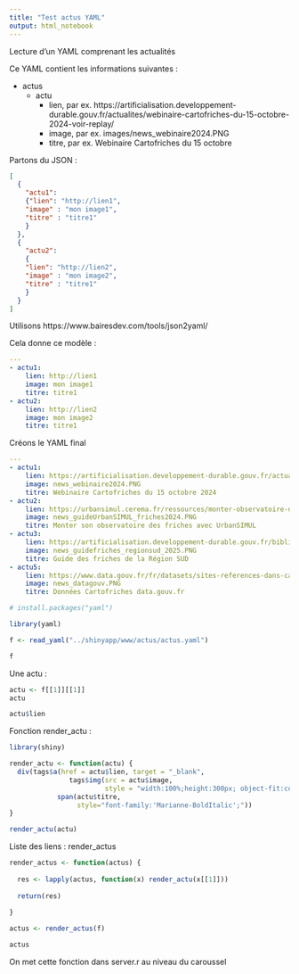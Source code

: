```yaml
---
title: "Test actus YAML"
output: html_notebook
---
```


Lecture d'un YAML comprenant les actualités

Ce YAML contient les informations suivantes :

- actus
  - actu
    - lien, par ex. https://artificialisation.developpement-durable.gouv.fr/actualites/webinaire-cartofriches-du-15-octobre-2024-voir-replay/
    - image, par ex. images/news_webinaire2024.PNG
    - titre, par ex. Webinaire Cartofriches du 15 octobre 
    
Partons du JSON :
```json
[
  {
    "actu1":
    {"lien": "http://lien1",
    "image" : "mon image1",
    "titre" : "titre1"
    }
  },
  {
    "actu2":
    {
    "lien": "http://lien2",
    "image" : "mon image2",
    "titre" : "titre1"
    }
  }
]
```

Utilisons https://www.bairesdev.com/tools/json2yaml/

Cela donne ce modèle :
```YAML
---
- actu1:
    lien: http://lien1
    image: mon image1
    titre: titre1
- actu2:
    lien: http://lien2
    image: mon image2
    titre: titre1
```

Créons le YAML final
```YAML
---
- actu1:
    lien: https://artificialisation.developpement-durable.gouv.fr/actualites/webinaire-cartofriches-du-15-octobre-2024-voir-replay
    image: news_webinaire2024.PNG
    titre: Webinaire Cartofriches du 15 octobre 2024
- actu2:
    lien: https://urbansimul.cerema.fr/ressources/monter-observatoire-des-friches-avec-urbansimul
    image: news_guideUrbanSIMUL_friches2024.PNG
    titre: Monter son observatoire des friches avec UrbanSIMUL
- actu3:
    lien: https://artificialisation.developpement-durable.gouv.fr/bibliographie/inventorier-ses-friches-guide-methodologique-audat
    image: news_guidefriches_regionsud_2025.PNG
    titre: Guide des friches de la Région SUD
- actu5:
    lien: https://www.data.gouv.fr/fr/datasets/sites-references-dans-cartofriches
    image: news_datagouv.PNG
    titre: Données Cartofriches data.gouv.fr
```

```r
# install.packages("yaml")
```

```r
library(yaml)
```

```r
f <- read_yaml("../shinyapp/www/actus/actus.yaml")
```


```r
f
```

Une actu :
```r
actu <- f[[1]][[1]]
actu
```

```r
actu$lien
```


Fonction render_actu :
```r
library(shiny)

render_actu <- function(actu) {
  div(tags$a(href = actu$lien, target = "_blank", 
               tags$img(src = actu$image, 
                        style = "width:100%;height:300px; object-fit:cover;display: block; margin-left: auto; margin-right: auto;")),
            span(actu$titre,
                 style="font-family:'Marianne-BoldItalic';"))
}

render_actu(actu)
```
Liste des liens : render_actus
```r
render_actus <- function(actus) {
  
  res <- lapply(actus, function(x) render_actu(x[[1]]))
  
  return(res)
  
}

actus <- render_actus(f)

actus
```
On met cette fonction dans server.r au niveau du caroussel


